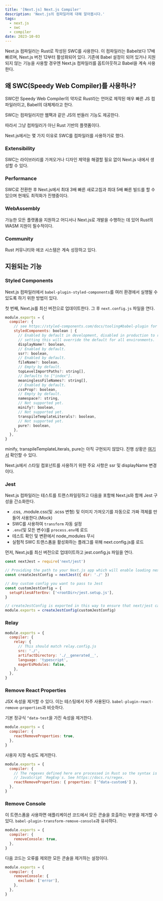 ```yaml
---
title: '[Next.js] Next.js Compiler'
description: 'Next.js의 컴파일러에 대해 알아봅시다.'
tags:
  - next.js
  - swc
  - compiler
date: 2023-10-03
---
```


Next.js 컴파일러는 Rust로 작성된 SWC를 사용한다.
이 컴파일러는 Babel보다 17배 빠르며, Next.js 버전 12부터 활성화되어 있다.
기존에 Babel 설정이 되어 있거나 지원되지 않는 기능을 사용할 경우엔 Next.js 컴파일러를 옵트아웃하고 Babel을 계속 사용한다.

## 왜 SWC(Speedy Web Compiler)를 사용하나?
SWC란 Speedy Web Compiler의 약자로 Rust라는 언어로 제작된 매우 빠른 JS 컴파일러이고, Babel의 대체제라고 한다.

SWC는 컴파일러지만 웹팩과 같은 JS의 번들러 기능도 제공한다.

따라서 그냥 컴파일러가 아닌 Rust 기반의 플랫폼이다.

Next.js에서는 몇 가지 이유로 SWC를 컴파일러를 사용하기로 했다.

### Extensibility
SWC는 라이브러리를 가져오거나 디자인 제약을 해결할 필요 없이 Next.js 내에서 생성할 수 있다.

### Performance
SWC로 전환한 후 Next.js에서 최대 3배 빠른 새로고침과 최대 5배 빠른 빌드를 할 수 있으며 현재도 최적화가 진행중이다.

### WebAssembly
가능한 모든 플랫폼을 지원하고 어디서나 Next.js로 개발을 수행하는 데 있어 Rust의 WASM 지원이 필수적이다.

### Community
Rust 커뮤니티와 에코 시스템은 계속 성장하고 있다.


## 지원되는 기능
### Styled Components
Next.js 컴파일러에서 `babel-plugin-styled-components`를 여러 환경에서 실행될 수 있도록 하기 위한 방법이 있다.

첫 번째, Next.js를 최신 버전으로 업데이트한다. 그 후 `next.config.js` 파일을 연다.

```js
module.exports = {
  compiler: {
    // see https://styled-components.com/docs/tooling#babel-plugin for more info on the options.
    styledComponents: boolean | {
      // Enabled by default in development, disabled in production to reduce file size,
      // setting this will override the default for all environments.
      displayName?: boolean,
      // Enabled by default.
      ssr?: boolean,
      // Enabled by default.
      fileName?: boolean,
      // Empty by default.
      topLevelImportPaths?: string[],
      // Defaults to ["index"].
      meaninglessFileNames?: string[],
      // Enabled by default.
      cssProp?: boolean,
      // Empty by default.
      namespace?: string,
      // Not supported yet.
      minify?: boolean,
      // Not supported yet.
      transpileTemplateLiterals?: boolean,
      // Not supported yet.
      pure?: boolean,
    },
  },
}
```

minify, transpileTemplateLiterals, pure는 아직 구현되지 않았다.
진행 상황은 <a href="https://github.com/vercel/next.js/issues/30802" target="_blank">여기서</a> 확인할 수 있다.

Next.js에서 스타일 컴포넌트를 사용하기 위한 주요 사항은 ssr 및 displayName 변경이다.

### Jest
Next.js 컴파일러는 테스트를 트랜스파일링하고 다음을 포함해 Next.js와 함께 Jest 구성을 간소화한다.

- .css, .module.css(및 .scss 변형) 및 이미지 가져오기를 자동으로 가짜 객체를 만들어 사용한다.(Mock)
- SWC를 사용하여 `transform` 자동 설정
- `.env`(및 모든 변수)를 `process.env`에 로드
- 테스트 확인 및 변환에서 node_modules 무시
- 실험적 SWC 트랜스폼을 활성화하는 플래그를 위해 next.config.js를 로드

먼저, Next.js를 최신 버전으로 업데이트하고 jest.config.js 파일을 연다.

```js
const nextJest = require('next/jest')

// Providing the path to your Next.js app which will enable loading next.config.js and .env files
const createJestConfig = nextJest({ dir: './' })

// Any custom config you want to pass to Jest
const customJestConfig = {
  setupFilesAfterEnv: ['<rootDir>/jest.setup.js'],
}

// createJestConfig is exported in this way to ensure that next/jest can load the Next.js configuration, which is async
module.exports = createJestConfig(customJestConfig)
```

### Relay
```js
module.exports = {
  compiler: {
    relay: {
      // This should match relay.config.js
      src: './',
      artifactDirectory: './__generated__',
      language: 'typescript',
      eagerEsModules: false,
    },
  },
}
```

### Remove React Properties
JSX 속성을 제거할 수 있다. 이는 테스팅에서 자주 사용된다. `babel-plugin-react-remove-properties`과 비슷하다.

기본 정규식 `^data-test`을 가진 속성을 제거한다.

```js
module.exports = {
  compiler: {
    reactRemoveProperties: true,
  },
}
```

사용자 지정 속성도 제거한다.

```js
module.exports = {
  compiler: {
    // The regexes defined here are processed in Rust so the syntax is different from
    // JavaScript `RegExp`s. See https://docs.rs/regex.
    reactRemoveProperties: { properties: ['^data-custom$'] },
  },
}
```

### Remove Console
이 트랜스폼을 사용하면 애플리케이션 코드에서 모든 콘솔을 호출하는 부분을 제거할 수 있다.
`babel-plugin-transform-remove-console`과 유사하다.

```js
module.exports = {
  compiler: {
    removeConsole: true,
  },
}
```

다음 코드는 오류를 제외한 모든 콘솔을 제거하는 설정이다.

```js
module.exports = {
  compiler: {
    removeConsole: {
      exclude: ['error'],
    },
  },
}
```